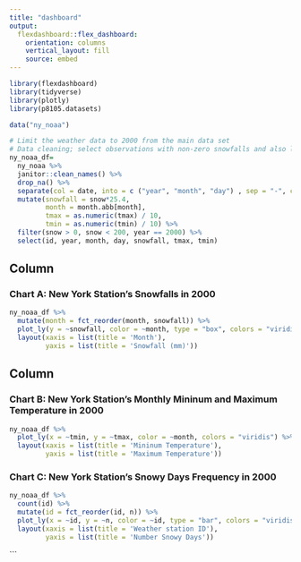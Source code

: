```yaml
---
title: "dashboard"
output: 
  flexdashboard::flex_dashboard:
    orientation: columns
    vertical_layout: fill
    source: embed
---
```

```r
library(flexdashboard)
library(tidyverse)
library(plotly)
library(p8105.datasets)

data("ny_noaa")
```

```r
# Limit the weather data to 2000 from the main data set
# Data cleaning; select observations with non-zero snowfalls and also limit to 200 snowfall.
ny_noaa_df= 
  ny_noaa %>%
  janitor::clean_names() %>%
  drop_na() %>%
  separate(col = date, into = c ("year", "month", "day") , sep = "-", convert = TRUE) %>%
  mutate(snowfall = snow*25.4,
         month = month.abb[month],
         tmax = as.numeric(tmax) / 10,
         tmin = as.numeric(tmin) / 10) %>%
  filter(snow > 0, snow < 200, year == 2000) %>%
  select(id, year, month, day, snowfall, tmax, tmin)
```

Column {data-width=650}
-----------------------------------------------------------------------

### Chart A: New York Station's Snowfalls in 2000

```r
ny_noaa_df %>% 
  mutate(month = fct_reorder(month, snowfall)) %>% 
  plot_ly(y = ~snowfall, color = ~month, type = "box", colors = "viridis") %>%
  layout(xaxis = list(title = 'Month'),
         yaxis = list(title = 'Snowfall (mm)'))
```


Column {data-width=350}
-----------------------------------------------------------------------

### Chart B: New York Station's Monthly Mininum and Maximum Temperature in 2000

```r

ny_noaa_df %>%
  plot_ly(x = ~tmin, y = ~tmax, color = ~month, colors = "viridis") %>%
  layout(xaxis = list(title = 'Mininum Temperature'),
         yaxis = list(title = 'Maximum Temperature'))

```

### Chart C: New York Station's Snowy Days Frequency in 2000

```r
ny_noaa_df %>% 
  count(id) %>% 
  mutate(id = fct_reorder(id, n)) %>% 
  plot_ly(x = ~id, y = ~n, color = ~id, type = "bar", colors = "viridis") %>%
  layout(xaxis = list(title = 'Weather station ID'),
         yaxis = list(title = 'Number Snowy Days'))


```
```